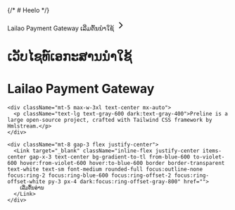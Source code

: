 {/* # Heelo */}

<main className="relative  overflow-hidden before:absolute before:top-0 before:start-1/2 before:bg-[url('https://preline.co/assets/svg/examples/squared-bg-element.svg')] before:bg-no-repeat before:bg-top before:size-full before:-z-[1] before:transform before:-translate-x-1/2 dark:before:bg-[url('https://preline.co/assets/svg/examples-dark/squared-bg-element.svg')]">
  <div className="max-w-[85rem] mx-auto px-4 sm:px-6 lg:px-8 pt-24 pb-10">
  <div class="flex justify-center">
    <Link
      class="inline-flex items-center gap-x-2 bg-white border border-gray-200 text-xs text-gray-600 p-2 px-3 rounded-full transition hover:border-gray-300 dark:bg-gray-800 dark:border-gray-700 dark:hover:border-gray-600 dark:text-gray-400"
      href="https://portal.lailaolab.la/"
      target="_blank"
    >
      Lailao Payment Gateway
      <span className="flex items-center gap-x-1">
        <span className="border-s border-gray-200 text-blue-600 ps-2 dark:text-blue-500">ເລີ່ມຕົ້ນນຳໃຊ້</span>
        <svg
          className="flex-shrink-0 size-4 text-blue-600"
          xmlns="http://www.w3.org/2000/svg"
          width="24"
          height="24"
          viewBox="0 0 24 24"
          fill="none"
          stroke="currentColor"
          stroke-width="2"
          stroke-linecap="round"
          stroke-linejoin="round"
        >
          <path d="m9 18 6-6-6-6" />
        </svg>
      </span>
    </Link>
  </div>

<h1 className="block font-bold text-gray-800 h-auto my-4 md:my-10 text-center leading-[200px] text-4xl md:text-5xl lg:text-6xl dark:text-gray-200">
  ເວັບໄຊທ໌ເອກະສານນຳໃຊ້
</h1>
<h1 className="block font-bold text-gray-800 h-auto my-4 md:my-10 text-center leading-[200px] text-2xl md:text-5xl lg:text-6xl dark:text-gray-200">
  Lailao Payment Gateway
</h1>

    <div className="mt-5 max-w-3xl text-center mx-auto">
      <p className="text-lg text-gray-600 dark:text-gray-400">Preline is a large open-source project, crafted with Tailwind CSS framework by Hmlstream.</p>
    </div>

    <div className="mt-8 gap-3 flex justify-center">
      <Link target="_blank" className="inline-flex justify-center items-center gap-x-3 text-center bg-gradient-to-tl from-blue-600 to-violet-600 hover:from-violet-600 hover:to-blue-600 border border-transparent text-white text-sm font-medium rounded-full focus:outline-none focus:ring-2 focus:ring-blue-600 focus:ring-offset-2 focus:ring-offset-white py-3 px-4 dark:focus:ring-offset-gray-800" href="">
        ເລີ່ມຕົ້ນອ່ານ
      </Link>
    </div>

  </div>

</main>
